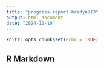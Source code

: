 ```yaml
---
title: "progress-report-bradyn913"
output: html_document
date: "2024-12-10"
---
```


```r
knitr::opts_chunk$set(echo = TRUE)
```

## R Markdown

